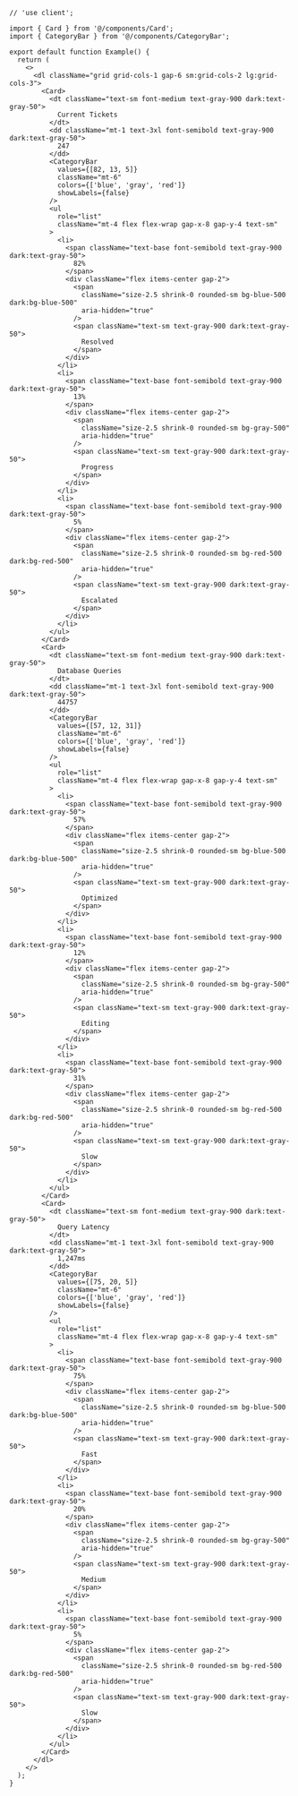 ````tsx
// 'use client';

import { Card } from '@/components/Card';
import { CategoryBar } from '@/components/CategoryBar';

export default function Example() {
  return (
    <>
      <dl className="grid grid-cols-1 gap-6 sm:grid-cols-2 lg:grid-cols-3">
        <Card>
          <dt className="text-sm font-medium text-gray-900 dark:text-gray-50">
            Current Tickets
          </dt>
          <dd className="mt-1 text-3xl font-semibold text-gray-900 dark:text-gray-50">
            247
          </dd>
          <CategoryBar
            values={[82, 13, 5]}
            className="mt-6"
            colors={['blue', 'gray', 'red']}
            showLabels={false}
          />
          <ul
            role="list"
            className="mt-4 flex flex-wrap gap-x-8 gap-y-4 text-sm"
          >
            <li>
              <span className="text-base font-semibold text-gray-900 dark:text-gray-50">
                82%
              </span>
              <div className="flex items-center gap-2">
                <span
                  className="size-2.5 shrink-0 rounded-sm bg-blue-500 dark:bg-blue-500"
                  aria-hidden="true"
                />
                <span className="text-sm text-gray-900 dark:text-gray-50">
                  Resolved
                </span>
              </div>
            </li>
            <li>
              <span className="text-base font-semibold text-gray-900 dark:text-gray-50">
                13%
              </span>
              <div className="flex items-center gap-2">
                <span
                  className="size-2.5 shrink-0 rounded-sm bg-gray-500"
                  aria-hidden="true"
                />
                <span className="text-sm text-gray-900 dark:text-gray-50">
                  Progress
                </span>
              </div>
            </li>
            <li>
              <span className="text-base font-semibold text-gray-900 dark:text-gray-50">
                5%
              </span>
              <div className="flex items-center gap-2">
                <span
                  className="size-2.5 shrink-0 rounded-sm bg-red-500 dark:bg-red-500"
                  aria-hidden="true"
                />
                <span className="text-sm text-gray-900 dark:text-gray-50">
                  Escalated
                </span>
              </div>
            </li>
          </ul>
        </Card>
        <Card>
          <dt className="text-sm font-medium text-gray-900 dark:text-gray-50">
            Database Queries
          </dt>
          <dd className="mt-1 text-3xl font-semibold text-gray-900 dark:text-gray-50">
            44757
          </dd>
          <CategoryBar
            values={[57, 12, 31]}
            className="mt-6"
            colors={['blue', 'gray', 'red']}
            showLabels={false}
          />
          <ul
            role="list"
            className="mt-4 flex flex-wrap gap-x-8 gap-y-4 text-sm"
          >
            <li>
              <span className="text-base font-semibold text-gray-900 dark:text-gray-50">
                57%
              </span>
              <div className="flex items-center gap-2">
                <span
                  className="size-2.5 shrink-0 rounded-sm bg-blue-500 dark:bg-blue-500"
                  aria-hidden="true"
                />
                <span className="text-sm text-gray-900 dark:text-gray-50">
                  Optimized
                </span>
              </div>
            </li>
            <li>
              <span className="text-base font-semibold text-gray-900 dark:text-gray-50">
                12%
              </span>
              <div className="flex items-center gap-2">
                <span
                  className="size-2.5 shrink-0 rounded-sm bg-gray-500"
                  aria-hidden="true"
                />
                <span className="text-sm text-gray-900 dark:text-gray-50">
                  Editing
                </span>
              </div>
            </li>
            <li>
              <span className="text-base font-semibold text-gray-900 dark:text-gray-50">
                31%
              </span>
              <div className="flex items-center gap-2">
                <span
                  className="size-2.5 shrink-0 rounded-sm bg-red-500 dark:bg-red-500"
                  aria-hidden="true"
                />
                <span className="text-sm text-gray-900 dark:text-gray-50">
                  Slow
                </span>
              </div>
            </li>
          </ul>
        </Card>
        <Card>
          <dt className="text-sm font-medium text-gray-900 dark:text-gray-50">
            Query Latency
          </dt>
          <dd className="mt-1 text-3xl font-semibold text-gray-900 dark:text-gray-50">
            1,247ms
          </dd>
          <CategoryBar
            values={[75, 20, 5]}
            className="mt-6"
            colors={['blue', 'gray', 'red']}
            showLabels={false}
          />
          <ul
            role="list"
            className="mt-4 flex flex-wrap gap-x-8 gap-y-4 text-sm"
          >
            <li>
              <span className="text-base font-semibold text-gray-900 dark:text-gray-50">
                75%
              </span>
              <div className="flex items-center gap-2">
                <span
                  className="size-2.5 shrink-0 rounded-sm bg-blue-500 dark:bg-blue-500"
                  aria-hidden="true"
                />
                <span className="text-sm text-gray-900 dark:text-gray-50">
                  Fast
                </span>
              </div>
            </li>
            <li>
              <span className="text-base font-semibold text-gray-900 dark:text-gray-50">
                20%
              </span>
              <div className="flex items-center gap-2">
                <span
                  className="size-2.5 shrink-0 rounded-sm bg-gray-500"
                  aria-hidden="true"
                />
                <span className="text-sm text-gray-900 dark:text-gray-50">
                  Medium
                </span>
              </div>
            </li>
            <li>
              <span className="text-base font-semibold text-gray-900 dark:text-gray-50">
                5%
              </span>
              <div className="flex items-center gap-2">
                <span
                  className="size-2.5 shrink-0 rounded-sm bg-red-500 dark:bg-red-500"
                  aria-hidden="true"
                />
                <span className="text-sm text-gray-900 dark:text-gray-50">
                  Slow
                </span>
              </div>
            </li>
          </ul>
        </Card>
      </dl>
    </>
  );
}

````